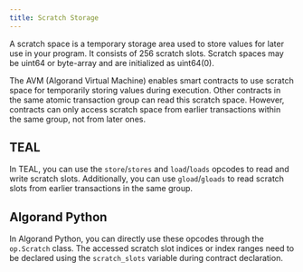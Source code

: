 ```yaml
---
title: Scratch Storage
---
```



A scratch space is a temporary storage area used to store values for later use in your program. It consists of 256 scratch slots.
Scratch spaces may be uint64 or byte-array and are initialized as uint64(0).

The AVM (Algorand Virtual Machine) enables smart contracts to use scratch space for temporarily storing values during execution. Other contracts in the same atomic transaction group can read this scratch space. However, contracts can only access scratch space from earlier transactions within the same group, not from later ones.

## TEAL

In TEAL, you can use the `store`/`stores` and `load`/`loads` opcodes to read and write scratch slots. Additionally, you can use `gload`/`gloads` to read scratch slots from earlier transactions in the same group.

## Algorand Python

In Algorand Python, you can directly use these opcodes through the `op.Scratch` class. The accessed scratch slot indices or index ranges need to be declared using the `scratch_slots` variable during contract declaration.

<Tabs>
  <TabItem label='Algorand TypeScript' icon='seti:typescript'>
    <RemoteCode
      src='https://raw.githubusercontent.com/algorandfoundation/devportal-code-examples/refs/heads/main/projects/typescript-examples/contracts/ScratchStorage/contract.algo.ts'
      snippet='SCRATCH_STORAGE'
      lang='ts'
      title='Scratch Storage'
      frame='none'
    />
  </TabItem>
  <TabItem label='Algorand Python' icon='seti:python'>
    <Code code={scratchPy} lang='python' frame='none' />
  </TabItem>
  <TabItem label='TEAL' icon='seti:teal'>
    <Code code={scratchTeal} lang='TEAL' frame='none' />
  </TabItem>
</Tabs>
